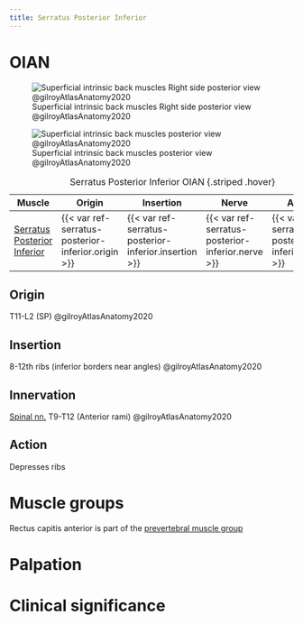 ```yaml
---
title: Serratus Posterior Inferior
---
```


# OIAN
![Superficial intrinsic back muscles Right side posterior view @gilroyAtlasAnatomy2020](/The Archive/Anatomy/OIANs/Muscles of the back/images/superficial intrinsic back mm fig3.8 gilroyAtlasAnatomy2020.png)

![Superficial intrinsic back muscles posterior view @gilroyAtlasAnatomy2020](/The Archive/Anatomy/OIANs/Muscles of the back/images/superficial intrinsic back mm fig3.10a gilroyAtlasAnatomy2020.png)

| Muscle  | Origin  | Insertion | Nerve | Action |
|--------|----------|-----------|-------|--------|
|[Serratus Posterior Inferior]({{< var ref-serratus-posterior-inferior.path >}}) | {{< var ref-serratus-posterior-inferior.origin >}} | {{< var ref-serratus-posterior-inferior.insertion >}} | {{< var ref-serratus-posterior-inferior.nerve >}} | {{< var ref-serratus-posterior-inferior.action >}} |

: Serratus Posterior Inferior OIAN {.striped .hover}


## Origin
T11-L2 (SP) @gilroyAtlasAnatomy2020

## Insertion
8-12th ribs (inferior borders near angles) @gilroyAtlasAnatomy2020

## Innervation
[Spinal nn.]({{< var ref-spinal-nerves.path >}}) T9-T12 (Anterior rami) @gilroyAtlasAnatomy2020

## Action

Depresses ribs

# Muscle groups
Rectus capitis anterior is part of the [prevertebral muscle group]({{< var ref-oians >}})


# Palpation


# Clinical significance